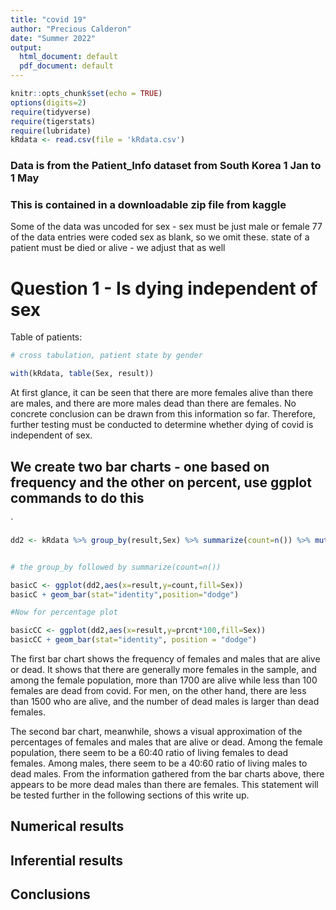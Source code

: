 ```yaml
---
title: "covid 19"
author: "Precious Calderon"
date: "Summer 2022"
output:
  html_document: default
  pdf_document: default
---
```


```r
knitr::opts_chunk$set(echo = TRUE)
options(digits=2)
require(tidyverse)
require(tigerstats)
require(lubridate)
kRdata <- read.csv(file = 'kRdata.csv')
```
### Data is from the Patient_Info dataset from South Korea 1 Jan to 1 May 
### This is contained in a downloadable zip file from kaggle

Some of the data was uncoded for sex - sex must be just male or female
77 of the data entries were coded sex  as blank, so we omit these.
state of a patient must be died or alive - we adjust that as well   
  
# Question 1 - Is dying independent of sex




Table of patients:
```r

# cross tabulation, patient state by gender

with(kRdata, table(Sex, result))

```

At first glance, it can be seen that there are more females alive than there are males, and there are more males dead than there are females. No concrete conclusion can be drawn from this information so far. Therefore, further testing must be conducted to determine whether dying of covid is independent of sex. 

## We create two bar charts - one based on frequency and the other on percent, use ggplot commands to do this

`

```r
dd2 <- kRdata %>% group_by(result,Sex) %>% summarize(count=n()) %>% mutate(prcnt=count/sum(count))


# the group_by followed by summarize(count=n())

basicC <- ggplot(dd2,aes(x=result,y=count,fill=Sex))
basicC + geom_bar(stat="identity",position="dodge")

#Now for percentage plot

basicCC <- ggplot(dd2,aes(x=result,y=prcnt*100,fill=Sex)) 
basicCC + geom_bar(stat="identity", position = "dodge")

```

The first bar chart shows the frequency of females and males that are alive or dead. It shows that there are generally more females in the sample, and among the female population, more than 1700 are alive while less than 100 females are dead from covid. For men, on the other hand, there are less than 1500 who are alive, and the number of dead males is larger than dead females. 

The second bar chart, meanwhile, shows a visual approximation of the percentages of females and males that are alive or dead. Among the female population, there seem to be a 60:40 ratio of living females to dead females. Among males, there seem to be a 40:60 ratio of living males to dead males. From the information gathered from the bar charts above, there appears to be more dead males than there are females. This statement will be tested further in the following sections of this write up. 






  
## Numerical results


## Inferential results 




## Conclusions


